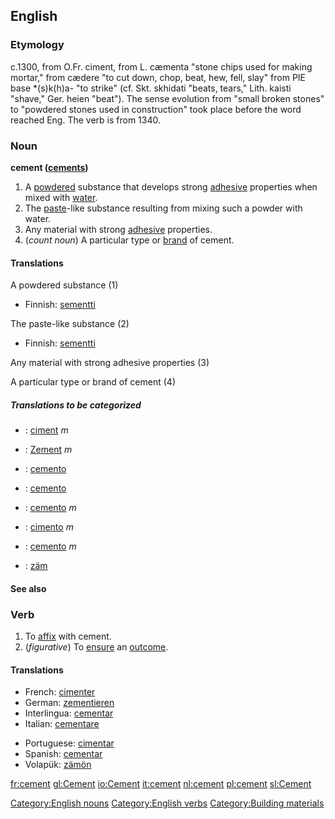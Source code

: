==English==

===Etymology===
c.1300, from O.Fr. ciment, from L. cæmenta "stone chips used for making mortar," from cædere "to cut down, chop, beat, hew, fell, slay" from PIE base *(s)k(h)a- "to strike" (cf. Skt. skhidati "beats, tears," Lith. kaisti "shave," Ger. heien "beat"). The sense evolution from "small broken stones" to "powdered stones used in construction" took place before the word reached Eng. The verb is from 1340.

===Noun===
'''cement ([[cements]])'''
# A [[powder]]ed substance that develops strong [[adhesive]] properties when mixed with [[water]].
# The [[paste]]-like substance resulting from mixing such a powder with water.
# Any material with strong [[adhesive]] properties.
# (''count noun'') A particular type or [[brand]] of cement.

====Translations====
;A powdered substance (1)
{{top}}
*Finnish: [[sementti]]
{{mid}}
{{bottom}}

;The paste-like substance (2)
{{top}}
*Finnish: [[sementti]]
{{mid}}
{{bottom}}

;Any material with strong adhesive properties (3)
{{top}}
{{mid}}
{{bottom}}

;A particular type or brand of cement (4)
{{top}}
{{mid}}
{{bottom}}

=====Translations to be categorized=====
{{checktrans}}

*{{ttbc|French}}: [[ciment]] ''m''
*{{ttbc|German}}: [[Zement]] ''m''
*{{ttbc|Interlingua}}: [[cemento]]
*{{ttbc|Ido}}: [[cemento]]

*{{ttbc|Italian}}: [[cemento]] ''m''
*{{ttbc|Portuguese}}: [[cimento]] ''m''
*{{ttbc|Spanish}}: [[cemento]] ''m''
*{{ttbc|Volapük}}: [[zäm]]


====See also====
{{Wikipedia}}

===Verb===
{{conj|cement|cements|cemented|cemented|cementing}}
# To [[affix]] with cement.
# (''figurative'') To [[ensure]] an [[outcome]].

====Translations====
{{top}}
*French: [[cimenter]] 
*German: [[zementieren]]
*Interlingua: [[cementar]] 
*Italian: [[cementare]]
{{mid}}
*Portuguese: [[cimentar]]
*Spanish: [[cementar]]
*Volapük: [[zämön]]
{{bottom}}

[[Category:English nouns]]
[[Category:English verbs]]
[[Category:Building materials]]

[[fr:cement]]
[[gl:Cement]]
[[io:Cement]]
[[it:cement]]
[[nl:cement]]
[[pl:cement]]
[[sl:Cement]]